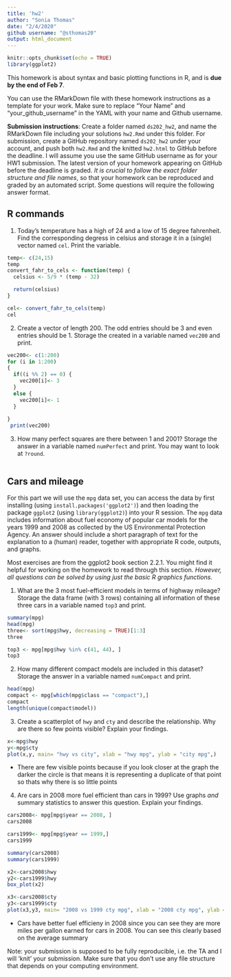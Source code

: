 ```yaml
---
title: 'hw2'
author: "Sonia Thomas"
date: "2/4/2020"
github username: "@sthomas20"
output: html_document
---
```


```r
knitr::opts_chunk$set(echo = TRUE)
library(ggplot2)
```

This homework is about syntax and basic plotting functions in R, and is **due by the end of Feb 7**. 

You can use the RMarkDown file with these homework instructions as a template for your work. 
Make sure to replace "Your Name" and "your_github_username" in the YAML with your name and Github username.

**Submission instructions**: Create a folder named `ds202_hw2`, and name the RMarkDown file including your solutions `hw2.Rmd` under this folder. For submission, create a GitHub repository named `ds202_hw2` under your account, and push both `hw2.Rmd` and the knitted `hw2.html` to GitHub before the deadline. I will assume you use the same GitHub username as for your HW1 submission. The latest version of your homework appearing on GitHub before the deadline is graded. *It is crucial to follow the exact folder structure and file names*, so that your homework can be reproduced and graded by an automated script. Some questions will require the following answer format.


## R commands
1. Today's temperature has a high of 24 and a low of 15 degree fahrenheit.  Find the corresponding degress in celsius and storage it in a (single) vector named `cel`. Print the variable.
```r
temp<- c(24,15)
temp
convert_fahr_to_cels <- function(temp) {
  celsius <- 5/9 * (temp - 32)

  return(celsius)
}

cel<- convert_fahr_to_cels(temp)
cel

```

2. Create a vector of length 200. The odd entries should be 3 and even entries should be 1. Storage the created in a variable named `vec200` and print.
```r
vec200<- c(1:200)
for (i in 1:200) 
{
  if((i %% 2) == 0) {
    vec200[i]<- 3
  }
  else {
    vec200[i]<- 1
  }
 
}
 print(vec200)

```

3. How many perfect squares are there between 1 and 2001? Storage the answer in a  variable named `numPerfect` and print. You may want to look at `?round`.

```r



```



## Cars and mileage
For this part we will use the `mpg` data set, you can access the data by first installing (using `install.packages('ggplot2')`) and then loading the package `ggplot2` (using `library(ggplot2)`) into your R session. The `mpg` data includes information about fuel economy of popular car models
for the years 1999 and 2008 as collected by the US Environmental Protection Agency. An answer should include a short paragraph of text for the explanation to a (human) reader, together with appropriate R code, outputs, and graphs.

Most exercises are from the ggplot2 book section 2.2.1. You might find it helpful for working on the homework to read through this section. *However, all questions can be solved by using just the basic R graphics functions.*

1. What are the 3 most fuel-efficient models in terms of highway mileage? Storage the data frame (with 3 rows) containing all information of these three cars in a variable named `top3` and print.
```r
summary(mpg)
head(mpg)
three<- sort(mpg$hwy, decreasing = TRUE)[1:3]
three

top3 <- mpg[mpg$hwy %in% c(41, 44), ]
top3

```

2. How many different compact models are included in this dataset? Storage the answer in  a
variable named `numCompact` and print.
```r
head(mpg)
compact <- mpg[which(mpg$class == "compact"),]
compact
length(unique(compact$model))
```
3. Create a scatterplot of `hwy` and `cty` and describe the relationship. Why are there so few points visible? Explain your findings.
```r
x<-mpg$hwy
y<-mpg$cty
plot(x,y, main= "hwy vs city", xlab = "hwy mpg", ylab = "city mpg",)

```

- There are few visible points because if you look closer at the graph the darker the circle is that means it is representing a duplicate of that point so thats why there is so little points 

4. Are cars in 2008 more fuel efficient than cars in 1999? Use graphs *and* summary statistics to answer this question. Explain your findings.
```r
cars2008<- mpg[mpg$year == 2008, ]
cars2008

cars1999<- mpg[mpg$year == 1999,]
cars1999

summary(cars2008)
summary(cars1999)

x2<-cars2008$hwy
y2<-cars1999$hwy
box_plot(x2)

x3<-cars2008$cty
y3<-cars1999$cty
plot(x3,y3, main= "2008 vs 1999 cty mpg", xlab = "2008 cty mpg", ylab = "1999 cty mpg",)

```

- Cars have better fuel efficieny in 2008 since you can see they are more miles per gallon earned for cars in 2008. You can see this clearly based on the average summary 

Note: your submission is supposed to be fully reproducible, i.e. the TA and I will 'knit' your submission. Make sure that you don't use any file structure that depends on your computing environment.